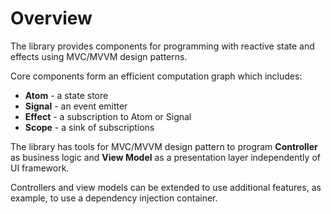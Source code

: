 # Overview

The library provides components for programming with reactive state and effects
using MVC/MVVM design patterns.

Core components form an efficient computation graph which includes:

- **Atom** - a state store
- **Signal** - an event emitter
- **Effect** - a subscription to Atom or Signal
- **Scope** - a sink of subscriptions

The library has tools for MVC/MVVM design pattern to program **Controller** as
business logic and **View Model** as a presentation layer independently of UI
framework.

Controllers and view models can be extended to use additional features, as
example, to use a dependency injection container.
